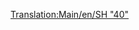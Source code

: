 [[Translation:Main/en/SH "40"]]{{Template:Trenes/Es
|Imagen=[[File:en/Sh40.png]]
|Nombre=SH "40"
|Precio=70.312 € (35.156 £)
|Velocidad=177 km/h (110 mph)
|Peso=82 t
|Potencia=5.000 CV (6.704 kW)
|Coste-anual=5.764 € (2.882 £)
|Diseño=1973
|Duración=23
|Capacidad=--
|Descripción=Todavía no hay una descripción disponible sobre esta máquina de tren. Si usted sabe algo acerca de este tren, no dude en editar esta página y añadirla.
|Vida-real=[http://www.wikipedia.org/wiki/British Rail Class 87 British Rail Class 87]
}}